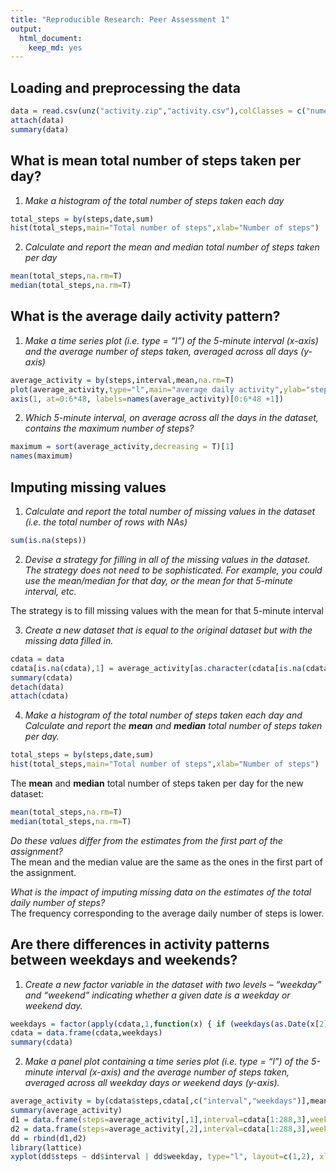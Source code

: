 ```yaml
---
title: "Reproducible Research: Peer Assessment 1"
output: 
  html_document:
    keep_md: yes
---
```



## Loading and preprocessing the data

```r
data = read.csv(unz("activity.zip","activity.csv"),colClasses = c("numeric","Date","numeric"))
attach(data)
summary(data)
```

## What is mean total number of steps taken per day?

1. *Make a histogram of the total number of steps taken each day*

```r
total_steps = by(steps,date,sum)
hist(total_steps,main="Total number of steps",xlab="Number of steps")
```

2. *Calculate and report the mean and median total number of steps taken per day*

```r
mean(total_steps,na.rm=T)
median(total_steps,na.rm=T)
```

## What is the average daily activity pattern?

1. *Make a time series plot (i.e. type = "l") of the 5-minute interval (x-axis) and the average number of steps taken, averaged across all days (y-axis)*

```r
average_activity = by(steps,interval,mean,na.rm=T)
plot(average_activity,type="l",main="average daily activity",ylab="steps",xlab="5 minutes interval",xaxt="n")
axis(1, at=0:6*48, labels=names(average_activity)[0:6*48 +1])
```

2. *Which 5-minute interval, on average across all the days in the dataset, contains the maximum number of steps?*

```r
maximum = sort(average_activity,decreasing = T)[1]
names(maximum)
```

## Imputing missing values

1. *Calculate and report the total number of missing values in the dataset (i.e. the total number of rows with NAs)*

```r
sum(is.na(steps))
```

2. *Devise a strategy for filling in all of the missing values in the dataset. The strategy does not need to be sophisticated. For example, you could use the mean/median for that day, or the mean for that 5-minute interval, etc.*

The strategy is to fill missing values with the mean for that 5-minute interval

3. *Create a new dataset that is equal to the original dataset but with the missing data filled in.*

```r
cdata = data
cdata[is.na(cdata),1] = average_activity[as.character(cdata[is.na(cdata),3])]
summary(cdata)
detach(data)
attach(cdata)
```

4. *Make a histogram of the total number of steps taken each day and Calculate and report the **mean** and **median** total number of steps taken per day.*

```r
total_steps = by(steps,date,sum)
hist(total_steps,main="Total number of steps",xlab="Number of steps")
```

The **mean** and **median** total number of steps taken per day for the new dataset:

```r
mean(total_steps,na.rm=T)
median(total_steps,na.rm=T)
```

*Do these values differ from the estimates from the first part of the assignment?*  
The mean and the median value are the same as the ones in the first part of the assignment.

*What is the impact of imputing missing data on the estimates of the total daily number of steps?*  
The frequency corresponding to the average daily number of steps is lower.

## Are there differences in activity patterns between weekdays and weekends?

1. *Create a new factor variable in the dataset with two levels -- "weekday" and "weekend" indicating whether a given date is a weekday or weekend day.*

```r
weekdays = factor(apply(cdata,1,function(x) { if (weekdays(as.Date(x[2])) %in% c("Saturday","Sunday")) "weekend" else "weekday" }))
cdata = data.frame(cdata,weekdays)
summary(cdata)
```

2. *Make a panel plot containing a time series plot (i.e. type = "l") of the 5-minute interval (x-axis) and the average number of steps taken, averaged across all weekday days or weekend days (y-axis).*

```r
average_activity = by(cdata$steps,cdata[,c("interval","weekdays")],mean)
summary(average_activity)
d1 = data.frame(steps=average_activity[,1],interval=cdata[1:288,3],weekday=rep("weekday",288))
d2 = data.frame(steps=average_activity[,2],interval=cdata[1:288,3],weekday=rep("weekend",288))
dd = rbind(d1,d2)
library(lattice)
xyplot(dd$steps ~ dd$interval | dd$weekday, type="l", layout=c(1,2), xlab="Interval", ylab="Number of steps")
```



